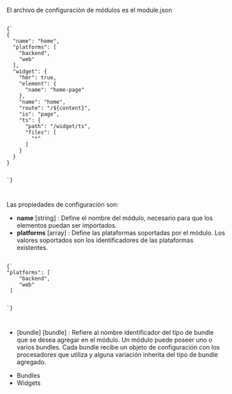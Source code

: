 
<Title>Configuración de módulos</Title>

El archivo de configuración de módulos es el module.json

<Code>
{`
{
  "name": "home",
  "platforms": [
    "backend",
    "web"
  ],
  "widget": {
    "hmr": true,
    "element": {
      "name": "home-page"
    },
    "name": "home",
    "route": "/${content}",
    "is": "page",
    "ts": {
      "path": "/widget/ts",
      "files": [
        "*"
      ]
    }
  }
}

`}

</Code>

Las propiedades de configuración son:

-   **name** [string] : Define el nombre del módulo, necesario para que los elementos puedan ser importados.
-   **platforms** [array] : Define las plataformas soportadas por el módulo. Los valores soportados son los identificadores de las <Link to="/concepts/platforms">plataformas</Link> existentes.

<Code>
{`
"platforms": [
    "backend",
    "web"
 ]

`}

</Code>

-   [bundle] <Link to="/module#bundle">[bundle]</Link> : Refiere al nombre identificador del tipo de bundle que se desea agregar en el módulo. Un módulo puede poseer uno o varios bundles. Cada bundle recibe un objeto de configuración con los procesadores que utiliza y alguna variación inherita del tipo de bundle agregado.

-   <Link to="/docs/bundles">Bundles</Link>
-   <Link to="/docs/widgets">Widgets</Link>
